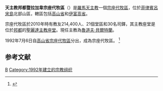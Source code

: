 {{Infobox Roman Catholic diocese
|Roman Catholic Diocese of = 天主教邦都暨拉加韋宗座代牧區
|Latin name of diocese = Vicariatus Apostolicus Bontocensis-Lagavensis
|border = catholic
|image = 
|caption = 
|location = [[菲律賓|菲律賓]]
|territory = [[高山省|高山省]]和[[伊富高省|伊富高省]]
|population = 214,400
|patron = 
|province =
|established = 1992年
|cathedral = [[聖麗達主教座堂_(邦都)|聖麗達主教座堂]] 
|co-cathedral =
|leadership = 主教
|website = 
|pope = {{incumbent pope}}
|ordinary = [[魯道夫·貝爾特蘭|魯道夫·貝爾特蘭]] 
|coadjutor bishop =
|emeritus =
}}
'''天主教邦都暨拉加韋宗座代牧區'''（{{lang-la|Vicariatus Apostolicus Bontocensis-Lagavensis}}）是[[羅馬天主教|羅馬天主教]]一個[[宗座代牧區|宗座代牧區]]，位於[[菲律賓|菲律賓]][[呂宋島|呂宋島]]北部山區，轄區包括[[高山省|高山省]]和[[伊富高省|伊富高省]]。

宗座代牧區於2010年時有教友214,400人、21個堂區和30名司鐸，其主教座堂是位於[[邦都|邦都]]的[[聖麗達主教座堂_(邦都)|聖麗達主教座堂]]。現任主教為[[魯道夫‧貝爾特蘭|魯道夫‧貝爾特蘭]]。

1992年7月6日自[[天主教碧瑶教區|高山省宗座代牧區]]分出，成為宗座代牧區。 <ref name="elevVA">{{Cite web |url=http://www.vatican.va/holy_father/john_paul_ii/apost_constitutions/documents/hf_jp-ii_apc_19920725_bontocensis-lavagensis_lt.html |title=設立宗座代牧區的宗座憲令 |access-date=2012-03-04 |archive-date=2014-05-17 |archive-url=https://web.archive.org/web/20140517001631/http://www.vatican.va/holy_father/john_paul_ii/apost_constitutions/documents/hf_jp-ii_apc_19920725_bontocensis-lavagensis_lt.html |dead-url=no }}</ref>

==参考文献==
{{reflist}}

{{菲律賓天主教教區}}
[[Category:菲律賓天主教教區|B]]
[[Category:1992年建立的宗教组织|Category:1992年建立的宗教组织]]